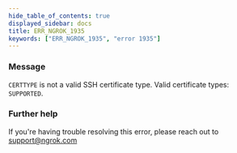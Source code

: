 ```yaml
---
hide_table_of_contents: true
displayed_sidebar: docs
title: ERR_NGROK_1935
keywords: ["ERR_NGROK_1935", "error 1935"]
---
```


### Message

`CERTTYPE` is not a valid SSH certificate type. Valid certificate types: `SUPPORTED`.

### Further help

If you're having trouble resolving this error, please reach out to [support@ngrok.com](mailto:support@ngrok.com?subject=Help%20with%20ERR_NGROK_1935)
